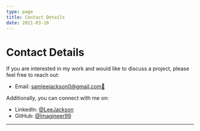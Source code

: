 ```yaml
---
type: page
title: Contact Details 
date: 2021-03-18
---
```


# Contact Details

If you are interested in my work and would like to discuss a project, please feel free to reach out:

- Email: [samleejackson0@gmail.com📧](mailto:samleejackson0@gmail.com) 

Additionally, you can connect with me on:
- LinkedIn: [@LeeJackson](https://linkedin.com/in/LeeJackson)
- GitHub: [@Imagineer99](https://github.com/Imagineer99)

---
